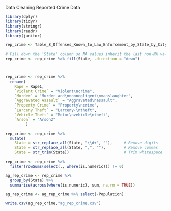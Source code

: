Data Cleaning Reported Crime Data
```{r}
library(dplyr)
library(tidyr)
library(stringr)
library(readr)
library(janitor)
```

```{r}
rep_crime <- Table_8_Offenses_Known_to_Law_Enforcement_by_State_by_City_2019

# Fill down the 'State' column so NA values inherit the last non-NA value
rep_crime <- rep_crime %>% fill(State, .direction = "down")



rep_crime <- rep_crime %>%
  rename(
    Rape = Rape1,
    `Violent Crime` = "Violent\ncrime",
    `Murder` = "Murder and\nnonnegligent\nmanslaughter",
    `Aggravated Assault` = "Aggravated\nassault",
    `Property Crime` = "Property\ncrime",
    `Larceny Theft` = "Larceny-\ntheft",
    `Vehicle Theft` = "Motor\nvehicle\ntheft",
    `Arson` = "Arson2" 
         )

rep_crime <- rep_crime %>%
  mutate(
    State = str_replace_all(State, "\\d+", ""),     # Remove digits
    State = str_replace_all(State, ",", ""),        # Remove commas
    State = str_trim(State))                        # Trim whitespace

rep_crime <- rep_crime %>%
  filter(rowSums(select(., where(is.numeric))) != 0)

```
```{r}
ag_rep_crime <- rep_crime %>%
  group_by(State) %>%
  summarise(across(where(is.numeric), sum, na.rm = TRUE))

ag_rep_crime <- ag_rep_crime %>% select(-Population)
```

```{r}
write.csv(ag_rep_crime,"ag_rep_crime.csv")
```





